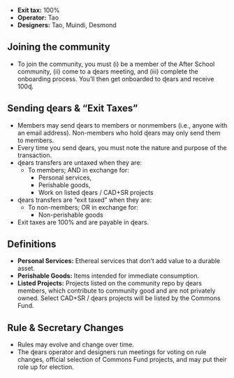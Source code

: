 - **Exit tax:** 100%
- **Operator:** Tao
- **Designers:** Tao, Muindi, Desmond

## Joining the community

- To join the community, you must (i) be a member of the After School community, (ii) come to a ɖears meeting, and (iii) complete the onboarding process. You’ll then get onboarded to ɖears and receive 100ɖ.

## Sending ɖears & “Exit Taxes”

- Members may send ɖears to members or nonmembers (i.e., anyone with an email address). Non-members who hold ɖears may only send them to members.
- Every time you send ɖears, you must note the nature and purpose of the transaction.
- ɖears transfers are untaxed when they are:
  - To members; AND in exchange for:
    - Personal services,
    - Perishable goods,
    - Work on listed ɖears / CAD+SR projects
- ɖears transfers are “exit taxed” when they are:
  - To non-members; OR in exchange for:
    - Non-perishable goods
- Exit taxes are 100% and are payable in ɖears.

## Definitions

- **Personal Services:** Ethereal services that don’t add value to a durable asset.
- **Perishable Goods:** Items intended for immediate consumption.
- **Listed Projects:** Projects listed on the community repo by ɖears members, which contribute to community good and are not privately owned. Select CAD+SR / ɖears projects will be listed by the Commons Fund.

## Rule & Secretary Changes

- Rules may evolve and change over time.
- The ɖears operator and designers run meetings for voting on rule changes, official selection of Commons Fund projects, and may put their role up for election.
